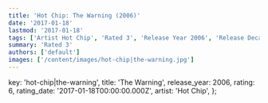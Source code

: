 ```yaml
---
title: 'Hot Chip: The Warning (2006)'
date: '2017-01-18'
lastmod: '2017-01-18'
tags: ['Artist Hot Chip', 'Rated 3', 'Release Year 2006', 'Release Decade 2000']
summary: 'Rated 3'
authors: ['default']
images: ['/content/images/hot-chip|the-warning.jpg']
---
```


  key: 'hot-chip|the-warning',
  title: 'The Warning',
  release_year: 2006,
  rating: 6,
  rating_date: '2017-01-18T00:00:00.000Z',
  artist: 'Hot Chip',
};

<MusicRating data={data} />
